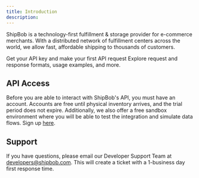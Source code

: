 ```yaml
---
title: Introduction
description:
---
```


ShipBob is a technology-first fulfillment & storage provider for e-commerce merchants. With a distributed network of fulfillment centers across the world, we allow fast, affordable shipping to thousands of customers.

<CardGroup cols={2}>
  <Card title="Quickstart" icon="rocket" href="/quickstart">
    Get your API key and make your first API request
  </Card>

  <Card title="API Reference" icon="brackets-curly" href="/api-reference">
    Explore request and response formats, usage examples, and more.
  </Card>
</CardGroup>

## API Access

Before you are able to interact with ShipBob's API, you must have an account. Accounts are free until physical inventory arrives, and the trial period does not expire. Additionally, we also offer a free sandbox environment where you will be able to test the integration and simulate data flows. Sign up [here](https://webstage.shipbob.dev/app/merchant/#/SignUp?utm_source=app_partner).

## Support

If you have questions, please email our Developer Support Team at [developers@shipbob.com](mailto:developers@shipbob.com). This will create a ticket with a 1-business day first response time.